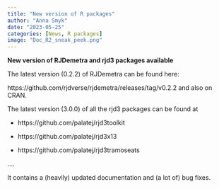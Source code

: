 ```yaml
---
title: "New version of R packages"
author: "Anna Smyk"
date: "2023-05-25"
categories: [News, R packages]
image: "Doc_R2_sneak_peek.png"
---
```


**New version of RJDemetra and rjd3 packages available**

The latest version (0.2.2) of RJDemetra can be found here:

https://github.com/rjdverse/rjdemetra/releases/tag/v0.2.2 and also on CRAN.

The latest version (3.0.0) of all the rjd3 packages can be found at

-   https://github.com/palatej/rjd3toolkit

-   https://github.com/palatej/rjd3x13

-   https://github.com/palatej/rjd3tramoseats

....

It contains a (heavily) updated documentation and (a lot of) bug fixes.
